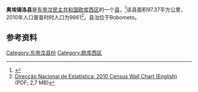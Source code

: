 '''奥埃锡洛县'''是[[东帝汶民主共和国|东帝汶民主共和国]][[欧库西区|欧库西区]]的一个[[县_(东帝汶)|县]]，<ref>{{Cite web |url=http://statoids.com/ytl.html |title=存档副本 |accessdate=2015-09-17 |archive-date=2015-09-24 |archive-url=https://web.archive.org/web/20150924122734/http://www.statoids.com/ytl.html |dead-url=no }}</ref>该县面积97.37平方公里，2010年人口普查时时人口为9861<ref name="Wall">[http://dne.mof.gov.tl/published/2010%20and%202011%20Publications/Wall%20Chart%20English/Wall%20Chart%20English%209%20June%202011.pdf Direcção Nacional de Estatística: 2010 Census Wall Chart (English)] {{Wayback|url=http://dne.mof.gov.tl/published/2010%20and%202011%20Publications/Wall%20Chart%20English/Wall%20Chart%20English%209%20June%202011.pdf |date=20150409091258 }} (PDF; 2,7 MB)</ref>，县治位于Bobometo。

==参考资料==
{{reflist}}

[[Category:东帝汶县份|Category:东帝汶县份]]
[[Category:欧库西区|Category:欧库西区]]


{{EastTimor-geo-stub}}